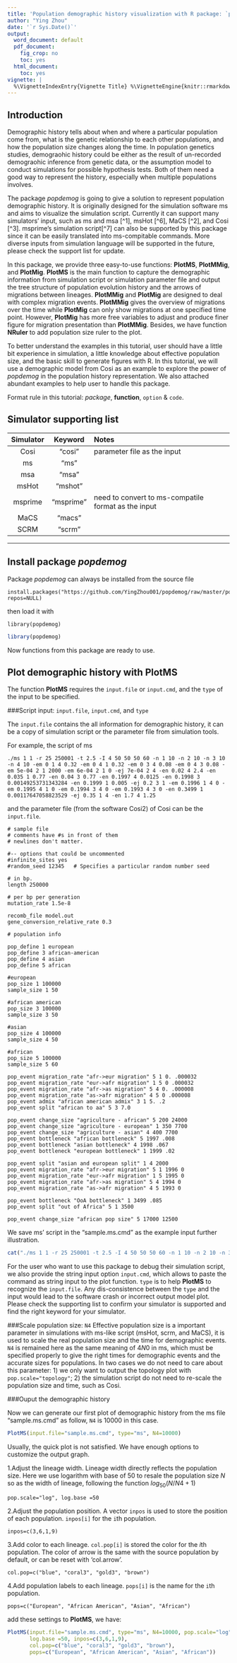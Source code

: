 ```yaml
---
title: 'Population demographic history visualization with R package: `popdemog`'
author: "Ying Zhou"
date: '`r Sys.Date()`'
output:
  word_document: default
  pdf_document:
    fig_crop: no
    toc: yes
  html_document:
    toc: yes
vignette: |
  %\VignetteIndexEntry{Vignette Title} %\VignetteEngine{knitr::rmarkdown} %\VignetteEncoding{UTF-8}
---
```


## Introduction
Demographic history tells about when and where a particular population come from, what is the genetic relationship to each other populations, and how the population size changes along the time.
In population genetics studies, demograohic history could be either as the result of un-recorded demograohic inference from genetic data, or the assumption model to conduct simulations for possible hypothesis tests. 
Both of them need a good way to represent the history, especially when multiple populations involves.

The package *popdemog* is going to give a solution to represent population demographic history. 
It is originally designed for the simulation software ms and aims to visualize the simulation script.
Currently it can support many simulators' input, such as ms and msa [^1], msHot [^6], MaCS [^2], and Cosi [^3].
msprime's simulation script[^7] can also be supported by this package since it can be easily translated into ms-compitable commands.
More diverse inputs from simulation language will be supported in the future, please check the support list for update.

In this package, we provide three easy-to-use functions: **PlotMS**, **PlotMMig**, and **PlotMig**.
**PlotMS** is the main function to capture the demographic information from simulation script or simulation parameter file and output the tree structure of population evolution history and the arrows of migrations between lineages. 
**PlotMMig** and **PlotMig** are designed to deal with complex migration events. 
**PlotMMig** gives the overview of migrations over the time while **PlotMig** can only show migrations at one specified time point.
However, **PlotMig** has more free variables to adjust and produce finer figure for migration presentation than **PlotMMig**.
Besides, we have function **NRuler** to add population size ruler to the plot.

To better understand the examples in this tutorial, user should have a little bit experience in simulation, a little knowledge about effective population size, and the basic skill to generate figures with R. 
In this tutorial, we will use a demographic model from Cosi as an example to explore the power of *popdemog* in the population history representation. 
We also attached abundant examples to help user to handle this package.

Format rule in this tutorial: *package*, **function**, `option` & `code`.

## Simulator supporting list

 

|Simulator | Keyword | Notes|
|:----------: | :----------: | :---------------------------------------|
|Cosi | "cosi" | parameter file as the input|
|ms  | "ms"  |   |
|msa |       "msa" |  |    
|msHot  |    "mshot"  | |  
|msprime  |  "msprime" | need to convert to ms-compatile format as the input |
|MaCS     |  "macs" | |
|SCRM     |  "scrm" | |
***
 

## Install package *popdemog*
Package *popdemog* can always be installed from the source file

	install.packages("https://github.com/YingZhou001/popdemog/raw/master/popdemog_1.0.tar.gz", repos=NULL)

then load it with
	
	library(popdemog)
```r
library(popdemog)
```
Now functions from this package are ready to use.

## Plot demographic history with **PlotMS**

The function **PlotMS** requires the `input.file` or `input.cmd`, and the `type` of the input to be specified. 

###Script input: `input.file`, `input.cmd`, and `type`

The `input.file` contains the all information for demographic history, it can be a copy of simulation script or the parameter file from simulation tools. 

For example, the script of ms

	./ms 1 1 -r 25 250001 -t 2.5 -I 4 50 50 50 60 -n 1 10 -n 2 10 -n 3 10 -n 4 10 -em 0 1 4 0.32 -em 0 4 1 0.32 -em 0 3 4 0.08 -em 0 4 3 0.08 -em 5e-04 2 1 2000 -em 6e-04 2 1 0 -ej 7e-04 2 4 -en 0.02 4 2.4 -en 0.035 1 0.77 -en 0.04 3 0.77 -en 0.1997 4 0.0125 -en 0.1998 3 0.00149253731343284 -en 0.1999 1 0.005 -ej 0.2 3 1 -em 0.1996 1 4 0 -em 0.1995 4 1 0 -em 0.1994 3 4 0 -em 0.1993 4 3 0 -en 0.3499 1 0.00117647058823529 -ej 0.35 1 4 -en 1.7 4 1.25


and the parameter file (from the software Cosi2) of Cosi can be the `input.file`.

	# sample file
	# comments have #s in front of them
	# newlines don't matter.
	
	#-- options that could be uncommented
	#infinite_sites yes
	#random_seed 12345   # Specifies a particular random number seed

	# in bp.
	length 250000

	# per bp per generation
	mutation_rate 1.5e-8

	recomb_file model.out
	gene_conversion_relative_rate 0.3

	# population info

	pop_define 1 european
	pop_define 3 african-american
	pop_define 4 asian
	pop_define 5 african

	#european
	pop_size 1 100000
	sample_size 1 50

	#african american
	pop_size 3 100000
	sample_size 3 50

	#asian
	pop_size 4 100000
	sample_size 4 50

	#african
	pop_size 5 100000
	sample_size 5 60

	pop_event migration_rate "afr->eur migration" 5 1 0. .000032
	pop_event migration_rate "eur->afr migration" 1 5 0 .000032
	pop_event migration_rate "afr->as migration" 5 4 0. .000008
	pop_event migration_rate "as->afr migration" 4 5 0 .000008
	pop_event admix "african american admix" 3 1 5. .2
	pop_event split "african to aa" 5 3 7.0

	pop_event change_size "agriculture - african" 5 200 24000
	pop_event change_size "agriculture - european" 1 350 7700
	pop_event change_size "agriculture - asian" 4 400 7700
	pop_event bottleneck "african bottleneck" 5 1997 .008
	pop_event bottleneck "asian bottleneck" 4 1998 .067
	pop_event bottleneck "european bottleneck" 1 1999 .02

	pop_event split "asian and european split" 1 4 2000
	pop_event migration_rate "afr->eur migration" 5 1 1996 0
	pop_event migration_rate "eur->afr migration" 1 5 1995 0
	pop_event migration_rate "afr->as migration" 5 4 1994 0
	pop_event migration_rate "as->afr migration" 4 5 1993 0

	pop_event bottleneck "OoA bottleneck" 1 3499 .085
	pop_event split "out of Africa" 5 1 3500

	pop_event change_size "african pop size" 5 17000 12500

We save  ms' script in the "sample.ms.cmd" as the example input further illustration.
```r
cat("./ms 1 1 -r 25 250001 -t 2.5 -I 4 50 50 50 60 -n 1 10 -n 2 10 -n 3 10 -n 4 10 -em 0 1 4 0.32 -em 0 4 1 0.32 -em 0 3 4 0.08 -em 0 4 3 0.08 -em 5e-04 2 1 2000 -em 6e-04 2 1 0 -ej 7e-04 2 4 -en 0.02 4 2.4 -en 0.035 1 0.77 -en 0.04 3 0.77 -en 0.1997 4 0.0125 -en 0.1998 3 0.00149253731343284 -en 0.1999 1 0.005 -ej 0.2 3 1 -em 0.1996 1 4 0 -em 0.1995 4 1 0 -em 0.1994 3 4 0 -em 0.1993 4 3 0 -en 0.3499 1 0.00117647058823529 -ej 0.35 1 4 -en 1.7 4 1.25", file="sample.ms.cmd")
```
For the user who want to use this package to debug their simulation script, we also provide the string input option `input.cmd`, which allows to paste the command as string input to the plot function. 
`type` is to help **PlotMS** to recognize the `input.file`.
Any dis-consistence between the `type` and the input would lead to the software crash or incorrect output model plot.
Please check the supporting list to confirm your simulator is supported and find the right keyword for your simulator. 

###Scale population size: `N4`
Effective population size is a important parameter in simulations with ms-like script (msHot, scrm, and MaCS), it is used to scale the real population size and the time for demographic events.
`N4` is remained here as the same meaning of $4N0$ in ms, which must be specified properly to give the right times for demographic events and the accurate sizes for populations.
In two cases we do not need to care about this parameter: 1) we only want to output the topology plot with `pop.scale="topology"`; 2) the simulation script do not need to re-scale the population size and time, such as Cosi.
 
###Ouput the demographic history

Now we can generate our first plot of demographic history from the ms file "sample.ms.cmd" as follow, `N4` is 10000 in this case.
	
```r
PlotMS(input.file="sample.ms.cmd", type="ms", N4=10000)
```

Usually, the quick plot is not satisfied. 
We have enough options to customize the output graph.

1.Adjust the lineage width. Lineage width directly reflects the population size. Here we use logarithm with base of 50 to resale the population size $N$ so as the width of lineage, following the function $log_{50}(N/N4+1)$

	pop.scale="log", log.base =50
2.Adjust the population position. A vector `inpos` is used to store the position of each population. `inpos[i]` for the `i`th population.

	inpos=c(3,6,1,9)
3.Add color to each lineage. `col.pop[i]` is stored the color for the $i$th population. The color of arrow is the same with the source population by default, or can be reset with 'col.arrow'.

	col.pop=c("blue", "coral3", "gold3", "brown")
4.Add population labels to each lineage. `pops[i]` is the name for the `i`th population.

	pops=c("European", "African American", "Asian", "African")	
add these settings to **PlotMS**, we have:
```r
PlotMS(input.file="sample.ms.cmd", type="ms", N4=10000, pop.scale="log", 
       log.base =50, inpos=c(3,6,1,9), 
       col.pop=c("blue", "coral3", "gold3", "brown"), 
       pops=c("European", "African American", "Asian", "African"))
```

